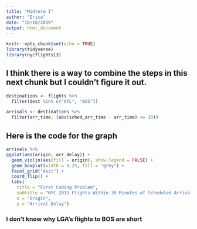 ```yaml
---
title: "Midterm I"
author: "Erica"
date: "10/10/2019"
output: html_document
---
```


```r
knitr::opts_chunk$set(echo = TRUE)
library(tidyverse)
library(nycflights13)
```

## I think there is a way to combine the steps in this next chunk but I couldn't figure it out.

```r
destinations <- flights %>% 
  filter(dest %in% c("ATL", "BOS"))

arrivals <- destinations %>% 
  filter(arr_time, (abs(sched_arr_time - arr_time) <= 30))
```

## Here is the code for the graph

```r
arrivals %>% 
ggplot(aes(origin, arr_delay)) +
  geom_violin(aes(fill = origin), show.legend = FALSE) +
  geom_boxplot(width = 0.25, fill = "grey") +
  facet_grid("dest") +
  coord_flip() +
  labs(
    title = "First Coding Problem",
    subtitle = "NYC 2013 Flights Within 30 Minutes of Scheduled Arrival",
    x = "Origin",
    y = "Arrival Delay")
```

### I don't know why LGA's flights to BOS are short
